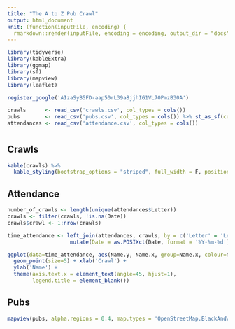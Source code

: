 ```yaml
---
title: "The A to Z Pub Crawl"
output: html_document
knit: (function(inputFile, encoding) {
  rmarkdown::render(inputFile, encoding = encoding, output_dir = "docs", output_file ="index.html") })
---
```


```r
library(tidyverse)
library(kableExtra)
library(ggmap)
library(sf)
library(mapview)
library(leaflet)

register_google('AIzaSyB5FD-aap50rL39a8jjhIG1VL70PmzB30A')
```

```r

crawls      <- read_csv('crawls.csv', col_types = cols())
pubs        <- read_csv('pubs.csv', col_types = cols()) %>% st_as_sf(coords = c('lon', 'lat')) %>% st_set_crs(4326)
attendances <- read_csv('attendance.csv', col_types = cols())

```

# {.tabset}

## Crawls

```r

kable(crawls) %>%
  kable_styling(bootstrap_options = "striped", full_width = F, position = "left")

```

## Attendance

```r

number_of_crawls <- length(unique(attendances$Letter))
crawls <- filter(crawls, !is.na(Date))
crawls$crawl <- 1:nrow(crawls)

time_attendance <- left_join(attendances, crawls, by = c('Letter' = 'Letter')) %>%
                    mutate(Date = as.POSIXct(Date, format = '%Y-%m-%d'))

ggplot(data=time_attendance, aes(Name.y, Name.x, group=Name.x, colour=Name.x)) + 
  geom_point(size=5) + xlab('Crawl') + 
  ylab('Name') +
  theme(axis.text.x = element_text(angle=45, hjust=1),
        legend.title = element_blank())

```

## Pubs

```r

mapview(pubs, alpha.regions = 0.4, map.types = 'OpenStreetMap.BlackAndWhite')

```